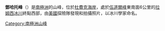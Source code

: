 {{Coord|84|20|S|178|52|E|source:GNIS|display=title}}

'''鄧哈托峰'''（{{lang-en|Den Hartog Peak}}）是[[南極洲|南極洲]]的山峰，位於[[杜費克海岸|杜費克海岸]]，處於[[伍道爾峰|伍道爾峰]]東南面6公里的[[拉姆西冰川|拉姆西冰川]]終點西部，由[[美國|美國]]探險隊發現和拍攝照片，以冰川學家命名。

{{DEFAULTSORT:Den Hartog Peak}}
[[Category:南極洲山峰|Category:南極洲山峰]]


{{DufekCoast-geo-stub}}